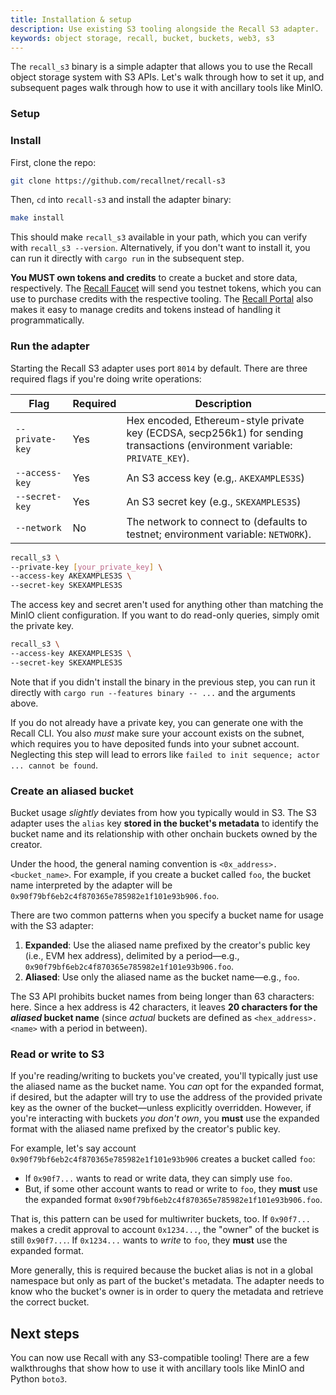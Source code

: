 ```yaml
---
title: Installation & setup
description: Use existing S3 tooling alongside the Recall S3 adapter.
keywords: object storage, recall, bucket, buckets, web3, s3
---
```


The `recall_s3` binary is a simple adapter that allows you to use the Recall object storage system
with S3 APIs. Let's walk through how to set it up, and subsequent pages walk through how to use it
with ancillary tools like MinIO.

### Setup

<Steps>

<Step>

### Install

First, clone the repo:

```sh
git clone https://github.com/recallnet/recall-s3
```

Then, `cd` into `recall-s3` and install the adapter binary:

```sh
make install
```

This should make `recall_s3` available in your path, which you can verify with
`recall_s3 --version`. Alternatively, if you don't want to install it, you can run it directly with
`cargo run` in the subsequent step.

<Callout type="warning">

**You MUST own tokens and credits** to create a bucket and store data, respectively. The
[Recall Faucet](/intro/faucet) will send you testnet tokens, which you can use to purchase credits
with the respective tooling. The [Recall Portal](/intro/portal) also makes it easy to manage credits
and tokens instead of handling it programmatically.

</Callout>

</Step>

<Step>

### Run the adapter

Starting the Recall S3 adapter uses port `8014` by default. There are three required flags if you're
doing write operations:

| Flag            | Required | Description                                                                                                                |
| --------------- | -------- | -------------------------------------------------------------------------------------------------------------------------- |
| `--private-key` | Yes      | Hex encoded, Ethereum-style private key (ECDSA, secp256k1) for sending transactions (environment variable: `PRIVATE_KEY`). |
| `--access-key`  | Yes      | An S3 access key (e.g,. `AKEXAMPLES3S`)                                                                                    |
| `--secret-key`  | Yes      | An S3 secret key (e.g., `SKEXAMPLES3S`)                                                                                    |
| `--network`     | No       | The network to connect to (defaults to testnet; environment variable: `NETWORK`).                                          |

```sh
recall_s3 \
--private-key [your_private_key] \
--access-key AKEXAMPLES3S \
--secret-key SKEXAMPLES3S
```

The access key and secret aren't used for anything other than matching the MinIO client
configuration. If you want to do read-only queries, simply omit the private key.

```sh
recall_s3 \
--access-key AKEXAMPLES3S \
--secret-key SKEXAMPLES3S
```

Note that if you didn't install the binary in the previous step, you can run it directly with
`cargo run --features binary -- ...` and the arguments above.

<Callout type="info">

If you do not already have a private key, you can generate one with the Recall CLI. You also _must_
make sure your account exists on the subnet, which requires you to have deposited funds into your
subnet account. Neglecting this step will lead to errors like
`failed to init sequence; actor ... cannot be found`.

</Callout>

</Step>

<Step>

### Create an aliased bucket

Bucket usage _slightly_ deviates from how you typically would in S3. The S3 adapter uses the `alias`
key **stored in the bucket's metadata** to identify the bucket name and its relationship with other
onchain buckets owned by the creator.

Under the hood, the general naming convention is `<0x_address>.<bucket_name>`. For example, if you
create a bucket called `foo`, the bucket name interpreted by the adapter will be
`0x90f79bf6eb2c4f870365e785982e1f101e93b906.foo`.

There are two common patterns when you specify a bucket name for usage with the S3 adapter:

1. **Expanded**: Use the aliased name prefixed by the creator's public key (i.e., EVM hex address),
   delimited by a period—e.g., `0x90f79bf6eb2c4f870365e785982e1f101e93b906.foo`.
2. **Aliased**: Use only the aliased name as the bucket name—e.g., `foo`.

<Callout type="warn">

The S3 API prohibits bucket names from being longer than 63 characters: here. Since a hex address is
42 characters, it leaves **20 characters for the _aliased_ bucket name** (since _actual_ buckets are
defined as `<hex_address>.<name>` with a period in between).

</Callout>

</Step>

<Step>

### Read or write to S3

If you're reading/writing to buckets you've created, you'll typically just use the aliased name as
the bucket name. You _can_ opt for the expanded format, if desired, but the adapter will try to use
the address of the provided private key as the owner of the bucket—unless explicitly overridden.
However, if you're interacting with buckets _you don't own_, you **must** use the expanded format
with the aliased name prefixed by the creator's public key.

For example, let's say account `0x90f79bf6eb2c4f870365e785982e1f101e93b906` creates a bucket called
`foo`:

- If `0x90f7...` wants to read or write data, they can simply use `foo`.
- But, if some other account wants to read or write to `foo`, they **must** use the expanded format
  `0x90f79bf6eb2c4f870365e785982e1f101e93b906.foo`.

That is, this pattern can be used for multiwriter buckets, too. If `0x90f7...` makes a credit
approval to account `0x1234...`, the "owner" of the bucket is still `0x90f7...`. If `0x1234...`
wants to _write_ to `foo`, they **must** use the expanded format.

More generally, this is required because the bucket alias is not in a global namespace but only as
part of the bucket's metadata. The adapter needs to know who the bucket's owner is in order to query
the metadata and retrieve the correct bucket.

</Step>

</Steps>

## Next steps

You can now use Recall with any S3-compatible tooling! There are a few walkthroughs that show how to
use it with ancillary tools like MinIO and Python `boto3`.
